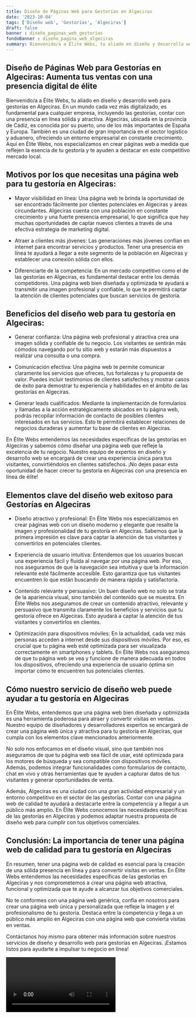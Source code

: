 ```yaml
---
title: Diseño de Páginas Web para Gestorías en Algeciras
date: '2023-10-04'
tags: ['Diseño web', 'Gestorías', 'Algeciras']
draft: false
banner : diseño_paginas_web_gestorías
fondoBanner : diseño_pagina_web_algeciras
summary: Bienvenido/a a Élite Webs, tu aliado en diseño y desarrollo web para gestorías en Algeciras. En un mundo cada vez más digitalizado, es fundamental para cualquier empresa, incluyendo las gestorías, contar con una presencia en línea sólida y atractiva. Algeciras, ubicada en la provincia de Cádiz, es conocida por su puerto, uno de los más importantes de España y Europa. También es una ciudad de gran importancia en el sector logístico y aduanero, ofreciendo un entorno empresarial en constante crecimiento. Aquí en Élite Webs, nos especializamos en crear páginas web a medida que reflejen la esencia de tu gestoría y te ayuden a destacar en este competitivo mercado local.
---
```


## Diseño de Páginas Web para Gestorías en Algeciras: Aumenta tus ventas con una presencia digital de élite

Bienvenido/a a Élite Webs, tu aliado en diseño y desarrollo web para gestorías en Algeciras. En un mundo cada vez más digitalizado, es fundamental para cualquier empresa, incluyendo las gestorías, contar con una presencia en línea sólida y atractiva. Algeciras, ubicada en la provincia de Cádiz, es conocida por su puerto, uno de los más importantes de España y Europa. También es una ciudad de gran importancia en el sector logístico y aduanero, ofreciendo un entorno empresarial en constante crecimiento. Aquí en Élite Webs, nos especializamos en crear páginas web a medida que reflejen la esencia de tu gestoría y te ayuden a destacar en este competitivo mercado local.

## Motivos por los que necesitas una página web para tu gestoría en Algeciras:

- Mayor visibilidad en línea: Una página web te brinda la oportunidad de ser encontrado fácilmente por clientes potenciales en Algeciras y áreas circundantes. Algeciras cuenta con una población en constante crecimiento y una fuerte presencia empresarial, lo que significa que hay muchas oportunidades de captar nuevos clientes a través de una efectiva estrategia de marketing digital.

- Atraer a clientes más jóvenes: Las generaciones más jóvenes confían en internet para encontrar servicios y productos. Tener una presencia en línea te ayudará a llegar a este segmento de la población en Algeciras y establecer una conexión sólida con ellos.

- Diferenciarte de la competencia: En un mercado competitivo como el de las gestorías en Algeciras, es fundamental destacar entre los demás competidores. Una página web bien diseñada y optimizada te ayudará a transmitir una imagen profesional y confiable, lo que te permitirá captar la atención de clientes potenciales que buscan servicios de gestoría.

## Beneficios del diseño web para tu gestoría en Algeciras:

- Generar confianza: Una página web profesional y atractiva crea una imagen sólida y confiable de tu negocio. Los visitantes se sentirán más cómodos navegando por tu sitio web y estarán más dispuestos a realizar una consulta o una compra.

- Comunicación efectiva: Una página web te permite comunicar claramente los servicios que ofreces, tus fortalezas y tu propuesta de valor. Puedes incluir testimonios de clientes satisfechos y mostrar casos de éxito para demostrar tu experiencia y habilidades en el ámbito de las gestorías en Algeciras.

- Generar leads cualificados: Mediante la implementación de formularios y llamadas a la acción estratégicamente ubicados en tu página web, podrás recopilar información de contacto de posibles clientes interesados en tus servicios. Esto te permitirá establecer relaciones de negocios duraderas y aumentar tu base de clientes en Algeciras.

En Élite Webs entendemos las necesidades específicas de las gestorías en Algeciras y sabemos cómo diseñar una página web que refleje la excelencia de tu negocio. Nuestro equipo de expertos en diseño y desarrollo web se encargará de crear una experiencia única para tus visitantes, convirtiéndolos en clientes satisfechos. ¡No dejes pasar esta oportunidad de hacer crecer tu gestoría en Algeciras con una presencia en línea de élite!

<GifSeo />

<Cta />

## Elementos clave del diseño web exitoso para Gestorías en Algeciras

- Diseño atractivo y profesional: En Élite Webs nos especializamos en crear páginas web con un diseño moderno y elegante que resalte la imagen y profesionalidad de tu gestoría en Algeciras. Sabemos que la primera impresión es clave para captar la atención de tus visitantes y convertirlos en potenciales clientes.

- Experiencia de usuario intuitiva: Entendemos que los usuarios buscan una experiencia fácil y fluida al navegar por una página web. Por eso, nos aseguramos de que la navegación sea intuitiva y que la información relevante esté fácilmente accesible. Esto garantiza que tus visitantes encuentren lo que están buscando de manera rápida y satisfactoria.

- Contenido relevante y persuasivo: Un buen diseño web no solo se trata de la apariencia visual, sino también del contenido que se muestra. En Élite Webs nos aseguramos de crear un contenido atractivo, relevante y persuasivo que transmita claramente los beneficios y servicios que tu gestoría ofrece en Algeciras. Esto ayudará a captar la atención de tus visitantes y convertirlos en clientes.

- Optimización para dispositivos móviles: En la actualidad, cada vez más personas acceden a internet desde sus dispositivos móviles. Por eso, es crucial que tu página web esté optimizada para ser visualizada correctamente en smartphones y tablets. En Élite Webs nos aseguramos de que tu página web se vea y funcione de manera adecuada en todos los dispositivos, ofreciendo una experiencia de usuario óptima sin importar cómo te encuentren tus potenciales clientes.

## Cómo nuestro servicio de diseño web puede ayudar a tu gestoría en Algeciras

En Élite Webs, entendemos que una página web bien diseñada y optimizada es una herramienta poderosa para atraer y convertir visitas en ventas. Nuestro equipo de diseñadores y desarrolladores expertos se encargará de crear una página web única y atractiva para tu gestoría en Algeciras, que cumpla con los elementos clave mencionados anteriormente.

No solo nos enfocamos en el diseño visual, sino que también nos aseguramos de que tu página web sea fácil de usar, esté optimizada para los motores de búsqueda y sea compatible con dispositivos móviles. Además, podemos integrar funcionalidades como formularios de contacto, chat en vivo y otras herramientas que te ayuden a capturar datos de tus visitantes y generar oportunidades de venta.

Además, Algeciras es una ciudad con una gran actividad empresarial y un entorno competitivo en el sector de las gestorías. Contar con una página web de calidad te ayudará a destacarte entre la competencia y a llegar a un público más amplio. En Élite Webs conocemos las necesidades específicas de las gestorías en Algeciras y podemos adaptar nuestra propuesta de diseño web para cumplir con tus objetivos comerciales.

## Conclusión: La importancia de tener una página web de calidad para tu gestoría en Algeciras

En resumen, tener una página web de calidad es esencial para la creación de una sólida presencia en línea y para convertir visitas en ventas. En Élite Webs entendemos las necesidades específicas de las gestorías en Algeciras y nos comprometemos a crear una página web atractiva, funcional y optimizada que te ayude a alcanzar tus objetivos comerciales.

No te conformes con una página web genérica, confía en nosotros para crear una página web única y personalizada que refleje la imagen y el profesionalismo de tu gestoría. Destaca entre la competencia y llega a un público más amplio en Algeciras con una página web que convierta visitas en ventas.

Contáctanos hoy mismo para obtener más información sobre nuestros servicios de diseño y desarrollo web para gestorías en Algeciras. ¡Estamos listos para ayudarte a impulsar tu negocio en línea!

<Video />

<CtaBot job='Gestorías' city='Algeciras'/>

<Gmaps query='Algeciras+españa+maps' />